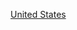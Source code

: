 {{Commons category|2000s establishments in the United States}}
{{EstcatCountryDecade|20|0|21|美國|United States}}
[[Category:2000年代北美洲建立|United States]]